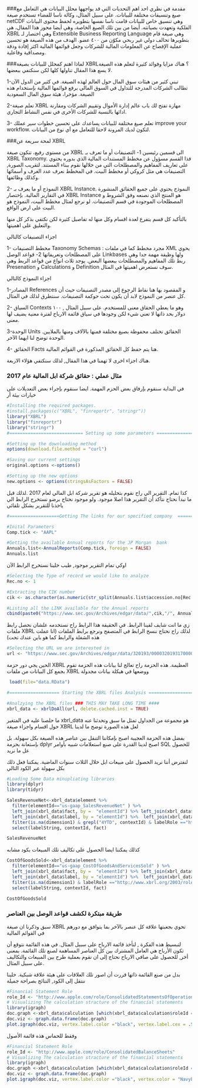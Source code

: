 

###مقدمة
في نظري احد اهم التحديات التي قد يواجهها محلل البيانات هي التعامل مع صيغ وتنسيقات مختلفة للبيانات. على سبيل المثال، وكالة ناسا للفضاء تستخدم صيغة netCDF وهي تنسيق خاص للبيانات قامت ناسا نفسها بتطويره لحفظ محتوى البيانات الفلكية وتعهدت بصيانته. أيضا من بين تلك الصيغ الخاصة، وهي أيضا محور هذا المقال، هي XBRL وهي اختصار لـ Extensible Business Reporting Language وهي صيغة قام بتطويرها تحالف دولي غير ربحي مكوّن من ٤٠٠ عضو. الهدف من هذه الصيغة هو تحسين عملية الإفصاح عن المعلومات المالية للشركات وجعل قوائمها المالية اكثر إفادة ودقة ومصداقية وفاعلية.

###لماذا اهتم كمحلل للبيانات بصيغة XBRL؟
هناك مزايا وفوائد كثيرة لتعلم هذه الصيغة لا يسع هذا المقال تناولها كلها لكن سنكتفي ببعضها.

1-تبني كثير من هيئات سوق المال حول العالم لهذه الصيغة. في كثير من الدول الآن تطالب الشركات المدرجة للتداول في السوق المالي برفع قوائمها المالية بإستخدام هذه الصيغة. مؤخرا، هيئة سوق المال السعودية

2-تعلم صيغة XBRL مهارة تفتح لك باب عالم إدارة الأموال وتقييم الشركات ومقارنة ادائها بالنسبة للشركات الأخرى في نفس النشاط التجاري. 

3- تعلم صيغ مختلفة للبيانات يساعدك على تحسين خطوات سير عملك improve your workflow. لتكون لديك المرونة لاحقا للتعامل مع اَي نوع من البيانات.

###لمحة سريعة عن XBRL

من مستوى رفيع، تتكون صيغة XBRL الى قسمين رئيسين
1- التصنيفات أو ما تعرف بـ XBRL Taxonomy. فذا القسم مسؤول عن مخطط المستندات المالية الذي بدوره يحتوي على تعاريف المفاهيم والمصطلحات التي من خلالها نقوم ببناء المستند. لتقريب الصورة, التصنيفات هي مثل كروكي أو مخطط البيت. في المخطط نعرف عدد الغرف و أسمائها وكذلك وظائفها.

2- النموذج أو ما يعرف بـ XBRL Instance. النموذج يحتوي على جميع الحقائق المنشورة في التقارير المالية. بإختصار XBRL Instance هو المنتج الذي نصنعه وفق الشروط و المصطلحات الموجودة في قسم التصنيفات. لو نرجع لمثال مخطط البيت، النموذج هو البيت على ارض الواقع.

بالتأكيد كل قسم يتفرع لعدة اقسام وكل منها له تفاصيل كثيرة لكن نكتفي بذكر كل منها والتعليق على اهميتها.

اجزاء التصنيفات كالتالي

1- مخطط التصنيفات Taxonomy Schemas : مجرد مخطط كما في ملفات XML يحوي على المصطلحات وتعريفاتها 
2- قواعد الوصل Linkbases ولها وظيفة مهمة جدا وهي ربط تلك المفاهيم والمصطلحات ببعضها البعض. يوجد ثلاث انواع من قواعد الربط وهي Presenation و Calculations و Definition سوف نستعرض اهميتها في المثال. 

اجزاء النموذج كالتالي 

1-المصادر References و المقصود بها هنا نقاط الرجوع إلى مصدر التصنيفات حيث أن كل عنصر من النموذج لابد أن يكون تحت حوكمة التصنيفات. سنتطرق لذلك في المثال.

2- السياق Contexts وهو ما يعطي الحقاق معنى للمستخدم. على سبيل المثال , ١٠٠ دولار بحد ذاتها لا تعني شيء لكن وجودها في سياق قائمة الارباح لفترة معنية يضيف لها معنى. 

3-الوحدة Units الحقائق تختلف محفوظة بصيغ مختلفة فمنها بالآلاف ومنها بالملايين. الوحدة توضح لنا ايهما الآخر. 

4- الحقائق Facts هنا يتم حفظ كل الحقائق المذكورة في القوائم المالية.

هناك اجزاء اخرى لا تهمنا في هذا المقال, لذلك سنكتفي هؤلاء الاربعة. 

### مثال عملي : حقائق شركة ابل المالية عام 2017

في البداية سنقوم بإرفاق بعض الحزم المهمة. ايضا سنقوم بإجراء بعض التعديلات على خيارات بيئة أر

```r
#Installing the required packages. 
#install.packages(c("XBRL", "finreportr", "stringr"))
library("XBRL")
library("finreportr")
library("stringr")
#============================ Setting up some parameters =========================

#Setting up the downloading method
options(download.file.method = "curl")

#Saving our current settings
original.options <-options()

#Setting up the new options
new.options <- options(stringsAsFactors = FALSE)
```

كذا تمام. التقرير الي راح نقوم بتحليله هو تقرير شركة ابل المالي لعام 2017 .لذلك قبل ما نبدأ نحتاج نتأكد أن التقرير هذا اصلا موجود. ولو موجود نحتاج برضو نستخرج الرابط الي ياخذنا للتقرير بشكل تلقائي

```r
#===================Getting The links for our specified company  ==================

#Inital Parameters
Comp.tick <- "AAPL"

#Getting the available Annual reports for the JP Morgan  bank 
Annuals.list<-AnnualReports(Comp.tick, foreign = FALSE)
Annuals.list
```

اوكي تمام التقرير موجود, طيب خلينا نستخرج الرابط الآن 

```r
#Selecting the Type of record we would like to analyze 
Rec.no <- 1

#Extracting the CIK number 
cik <- as.character(as.numeric(str_split(Annuals.list$accession.no[Rec.no], "-")[[1]][1]))

#Listing all the LINK available for the Annual reports 
cbind(paste0("https://www.sec.gov/Archives/edgar/data/",cik,"/", Annuals.list$accession.no, "-index.html"), Annuals.list$filing.date)
```

زي ما انت شايف لقينا الرابط. في الحقيقة هذا الرابط راح نستخدمه علشان نحصل رابط ملفات XBRL لذلك راح نحتاج ننسخ الرابط في المتصفح ونرجع برابط الملفات (انا عملت هذه الشغلة والرابط كما هو باين عندك تحت)

```r
#Selecting the URL we are interested in
url <- "https://www.sec.gov/Archives/edgar/data/320193/000032019317000070/aapl-20170930.xml"
```

الحين يجي دور حزمة XBRL العظيمة. هذه الحزمة راح تعالج لنا بيانات 
هذه الحزمة تقوم بجمع كل البيانات من ملفات XBRL ووضعها في هيكلة بيانات مجدولة

```r
 load(file="data.RData")
```
```r
#=================== Starting the XBRL files Analysis =========================

#Analzying the XBRL files ### THIS MAY TAKE LONG TIME ####
xbrl_data <- xbrlDoAll(url, delete.cached.inst = TRUE)
```

ما حلصنا عليه في المتغير xbrl_data هو مجموعة من الجداول تمثل ما سبق وتحدثنا عنه حول اقسام واجزاء صيغة XBRL 
لعل هذه الصورة توضح ما لدينا 



بفضل هذه الحزمة العجيبة اصبح بإمكاننا التنقل بين عناصر هذه الصيغة بكل سهولة. بل بإستعانة بحزمة dplyr اصبح لدينا القدرة على صنع استعلامات شبيه بأوامر SQL للحصول عل ما نريد 

لنفترض أننا نريد الحصول على مبيعات ابل خلال الثلاث سنوات الماضية. يمكننا فعل ذلك بكل سهولة عبر الكود التالي 
```r
#Loading Some Data minupliating libraries 
library(dplyr)
library(tidyr)

SalesRevenueNet<-xbrl_data$element %>%
  filter(elementId=="us-gaap_SalesRevenueNet" ) %>%
  left_join(xbrl_data$fact, by =  "elementId") %>% left_join(xbrl_data$context, by ="contextId") %>%
  left_join(xbrl_data$label, by = "elementId") %>%  left_join(xbrl_data$unit, by ="unitId") %>% 
  filter(is.na(dimension1) & grepl("4YTD", contextId) & labelRole =="http://www.xbrl.org/2003/role/label") %>%
  select(labelString, contextId, fact)

SalesRevenueNet
```

كذلك يمكننا ايضا الحصول على تكاليف تلك المبيعات بكود مشابه 

```r
CostOfGoodsSold<-xbrl_data$element %>%
  filter(elementId=="us-gaap_CostOfGoodsAndServicesSold" ) %>%
  left_join(xbrl_data$fact, by =  "elementId") %>% left_join(xbrl_data$context, by ="contextId") %>%
  left_join(xbrl_data$label, by = "elementId") %>%  left_join(xbrl_data$unit, by ="unitId") %>% 
  filter(is.na(dimension1) & labelRole =="http://www.xbrl.org/2003/role/label")  %>%
  select(labelString, contextId, fact)

CostOfGoodsSold
```

### طريقة مبتكرة لكشف قواعد الوصل بين العناصر

سبق وذكرنا ان صيغة XBRL تحوي بجعبتها علاقة كل عنصر بالآخر بما يتوافق مع دورهم في القوائم المالية

لتبسيط هذه الفكرة , لنأخذ قائمة الارباح على سبيل المثال. في هذه القائمة نتوقع أن تكون الأرباح هي العامل المشترك بين كل العناصر المساهمة لصنع تلك القائمة. بمعنى أخر, للحصول على صافي الارباح نحتاج إلى ان نقوم بعملية طرح بين المبيعات والتكاليف على سبيل المثال. 

بدل من صنع القائمة ذاتها قررت أن اصور تلك العلاقات على هيئة علاقة شبكية. خلينا ننتقل إلى الكود, النتائج بصراحة جميلة 

```r
#Financial Statement Role 
role_Id <- "http://www.apple.com/role/ConsolidatedStatementsOfOperations"
# Visualizing The calculation stracture of the financial statements
library(igraph)
doc.graph <-xbrl_data$calculation [which(xbrl_data$calculation$roleId == role_Id ),c("fromElementId", "toElementId")]
doc.viz <- graph.data.frame(doc.graph)
plot.igraph(doc.viz, vertex.label.color ="black", vertex.label.cex = .5 ,vertex.color = "Navyblue", layout = layout.reingold.tilford)

```

وفقط للحماس هذه قائمة الأصول 

```r
#Financial Statement Role 
role_Id <- "http://www.apple.com/role/ConsolidatedBalanceSheets"
# Visualizing The calculation stracture of the financial statements
library(igraph)
doc.graph <-xbrl_data$calculation [which(xbrl_data$calculation$roleId == role_Id ),c("fromElementId", "toElementId")]
doc.viz <- graph.data.frame(doc.graph)
plot.igraph(doc.viz, vertex.label.color ="black", vertex.color = "Navyblue",vertex.label.cex = .3, layout = layout_with_graphopt)

```
